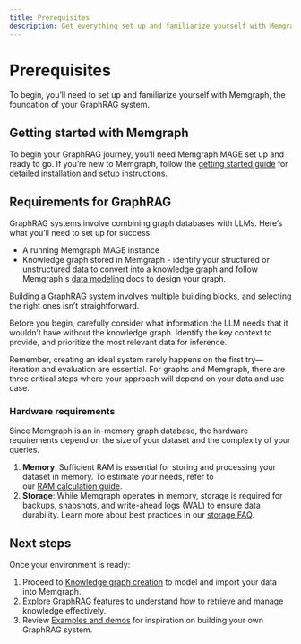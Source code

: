 ```yaml
---
title: Prerequisites
description: Get everything set up and familiarize yourself with Memgraph, the foundation of your GraphRAG system.
---
```


# Prerequisites

To begin, you’ll need to set up and familiarize yourself with Memgraph, the foundation of your GraphRAG system.

## Getting started with Memgraph 

To begin your GraphRAG journey, you’ll need Memgraph MAGE set up and ready to go. If
you’re new to Memgraph, follow the [getting started guide](/getting-started) for detailed
installation and setup instructions.

## Requirements for GraphRAG 

GraphRAG systems involve combining graph databases with LLMs. Here’s what you’ll
need to set up for success:

- A running Memgraph MAGE instance
- Knowledge graph stored in Memgraph - identify your structured or unstructured
  data to convert into a knowledge graph and follow Memgraph's [data
  modeling](/data-modeling) docs to design your graph. 

<Callout>
Building a GraphRAG system involves multiple building blocks, and selecting the
right ones isn’t straightforward. 

Before you begin, carefully consider what information the LLM needs that it
wouldn’t have without the knowledge graph. Identify the key context to provide,
and prioritize the most relevant data for inference. 

Remember, creating an ideal system rarely happens on the first try—iteration and
evaluation are essential. For graphs and Memgraph, there are three critical
steps where your approach will depend on your data and use case.
</Callout>

### Hardware requirements 

Since Memgraph is an in-memory graph database, the hardware requirements depend
on the size of your dataset and the complexity of your queries.

1. **Memory**: Sufficient RAM is essential for storing and processing your
   dataset in memory. To estimate your needs, refer to
   our [RAM calculation guide](/help-center/faq#how-much-ram-do-i-need-for-my-graph).
2. **Storage**: While Memgraph operates in memory, storage is required for
   backups, snapshots, and write-ahead logs (WAL) to ensure data durability.
   Learn more about best practices in
   our [storage FAQ](/help-center/faq#what-are-the-minimum-and-recommended-requirements-to-run-a-on-premise-instance).

## Next steps

Once your environment is ready:

1. Proceed
   to [Knowledge graph creation](/ai-ecosystem/graph-rag/knowledge-graph-creation) to
   model and import your data into Memgraph.
2. Explore [GraphRAG features](/ai-ecosystem/graph-rag/knowledge-retrieval) to
   understand how to retrieve and manage knowledge effectively.
3. Review [Examples and demos](/ai-ecosystem/graph-rag/examples-and-demos) for
   inspiration on building your own GraphRAG system.

<CommunityLinks/>